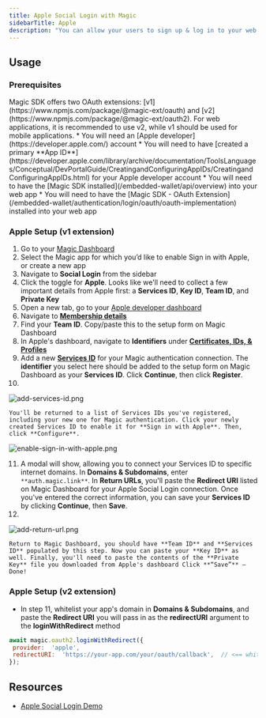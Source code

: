 ```yaml
---
title: Apple Social Login with Magic
sidebarTitle: Apple
description: "You can allow your users to sign up & log in to your web app with their Apple ID."
---
```


## Usage

### Prerequisites


<Note>
Magic SDK offers two OAuth extensions: [v1](https://www.npmjs.com/package/@magic-ext/oauth) and [v2](https://www.npmjs.com/package/@magic-ext/oauth2). For web applications, it is recommended to use v2, while v1 should be used for mobile applications.
</Note>
* You will need an [Apple developer](https://developer.apple.com/) account
* You will need to have [created a primary **App ID**](https://developer.apple.com/library/archive/documentation/ToolsLanguages/Conceptual/DevPortalGuide/CreatingandConfiguringAppIDs/CreatingandConfiguringAppIDs.html) for your Apple developer account
* You will need to have the [Magic SDK installed](/embedded-wallet/api/overview) into your web app
* You will need to have the [Magic SDK - OAuth Extension](/embedded-wallet/authentication/login/oauth/oauth-implementation) installed into your web app

### Apple Setup (v1 extension)

1.  Go to your [Magic Dashboard](https://dashboard.magic.link/login)
2.  Select the Magic app for which you’d like to enable Sign in with Apple, or create a new app
3.  Navigate to **Social Login** from the sidebar
4.  Click the toggle for **Apple**. Looks like we'll need to collect a few important details from Apple first: a **Services ID**, **Key ID**, **Team ID**, and **Private Key**
5.  Open a new tab, go to your [Apple developer dashboard](https://developer.apple.com/account)
6.  Navigate to [**Membership details**](https://developer.apple.com/account/#/membership)
7.  Find your **Team ID**. Copy/paste this to the setup form on Magic Dashboard
8.  In Apple's dashboard, navigate to **Identifiers** under [**Certificates, IDs, & Profiles**](https://developer.apple.com/account/resources/identifiers/list/serviceId)
9.  Add a new [**Services ID**](https://developer.apple.com/account/resources/identifiers/add/serviceId) for your Magic authentication connection. The **identifier** you select here should be added to the setup form on Magic Dashboard as your **Services ID**. Click **Continue**, then click **Register**.
10.
<Frame>
  <img src="/images/add-services-id.webp" alt="add-services-id.png"/>
</Frame>

    You'll be returned to a list of Services IDs you've registered, including your new one for Magic authentication. Click your newly created Services ID to enable it for **Sign in with Apple**. Then, click **Configure**.

<Frame>
  <img src="/images/enable-sign-in-with-apple.webp" alt="enable-sign-in-with-apple.png"/>
</Frame>

11. A modal will show, allowing you to connect your Services ID to specific internet domains. In **Domains & Subdomains**, enter `**auth.magic.link**`. In **Return URLs**, you'll paste the **Redirect URI** listed on Magic Dashboard for your Apple Social Login connection. Once you've entered the correct information, you can save your **Services ID** by clicking **Continue**, then **Save**.
12.
<Frame>
  <img src="/images/add-return-url.webp" alt="add-return-url.png"/>
</Frame>

    Return to Magic Dashboard, you should have **Team ID** and **Services ID** populated by this step. Now you can paste your **Key ID** as well. Finally, you'll need to paste the contents of the **Private Key** file you downloaded from Apple's dashboard Click **“Save”** – Done!

### Apple Setup (v2 extension)

* In step 11, whitelist your app's domain in **Domains & Subdomains**, and paste the **Redirect URI** you will pass in as the **redirectURI** argument to the **loginWithRedirect** method


```javascript JavaScript icon="square-js"
await magic.oauth2.loginWithRedirect({
 provider:  'apple',
 redirectURI:  'https://your-app.com/your/oauth/callback',  // <== whitelist this with Apple
});
```

## Resources

* [Apple Social Login Demo](https://5kkmud.csb.app/)


